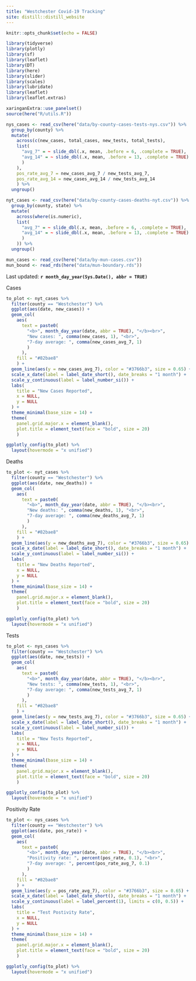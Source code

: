 ---
title: "Westchester Covid-19 Tracking"
site: distill::distill_website
---

```{r setup, include=FALSE}
knitr::opts_chunk$set(echo = FALSE)

library(tidyverse)
library(plotly)
library(sf)
library(leaflet)
library(DT)
library(here)
library(slider)
library(scales)
library(lubridate)
library(leaflet)
library(leaflet.extras)
```

```{r xaringan-panelset, echo=FALSE}
xaringanExtra::use_panelset()
source(here("R/utils.R"))
```

```{r read_in_data}
nys_cases <- read_csv(here("data/by-county-cases-tests-nys.csv")) %>% 
  group_by(county) %>% 
  mutate(
    across(c(new_cases, total_cases, new_tests, total_tests), 
    list(
      "avg_7" = ~ slide_dbl(.x, mean, .before = 6, .complete = TRUE),
      "avg_14" = ~ slide_dbl(.x, mean, .before = 13, .complete = TRUE)
      )
    ),
    pos_rate_avg_7 = new_cases_avg_7 / new_tests_avg_7,
    pos_rate_avg_14 = new_cases_avg_14 / new_tests_avg_14
    ) %>% 
  ungroup()

nyt_cases <- read_csv(here("data/by-county-cases-deaths-nyt.csv")) %>% 
  group_by(county, state) %>% 
  mutate(
    across(where(is.numeric), 
    list(
      "avg_7" = ~ slide_dbl(.x, mean, .before = 6, .complete = TRUE),
      "avg_14" = ~ slide_dbl(.x, mean, .before = 13, .complete = TRUE)
      )
    )) %>% 
  ungroup()

mun_cases <- read_csv(here("data/by-mun-cases.csv"))
mun_bound <- read_rds(here("data/mun-boundary.rds"))
```

Last updated: **`r month_day_year(Sys.Date(), abbr = TRUE)`**

<div class = "l-page">
::::: {.panelset}
::: {.panel}
[Cases]{.panel-name}

```{r county_case_bar, layout="l-page"}
to_plot <- nyt_cases %>% 
  filter(county == "Westchester") %>% 
  ggplot(aes(date, new_cases)) +
  geom_col(
    aes(
      text = paste0(
        "<b>", month_day_year(date, abbr = TRUE), "</b><br>",
        "New cases: ", comma(new_cases, 1), "<br>",
        "7-day average: ", comma(new_cases_avg_7, 1)
        )
      ),
    fill = "#82bae8"
    ) +
  geom_line(aes(y = new_cases_avg_7), color = "#3766b3", size = 0.65) +
  scale_x_date(label = label_date_short(), date_breaks = "1 month") +
  scale_y_continuous(label = label_number_si()) +
  labs(
    title = "New Cases Reported",
    x = NULL,
    y = NULL
  ) +
  theme_minimal(base_size = 14) +
  theme(
    panel.grid.major.x = element_blank(),
    plot.title = element_text(face = "bold", size = 20)
    )

ggplotly_config(to_plot) %>% 
  layout(hovermode = "x unified")
```
:::

::: {.panel}
[Deaths]{.panel-name}

```{r county_death_bar, layout="l-page"}
to_plot <- nyt_cases %>% 
  filter(county == "Westchester") %>% 
  ggplot(aes(date, new_deaths)) +
  geom_col(
    aes(
      text = paste0(
        "<b>", month_day_year(date, abbr = TRUE), "</b><br>",
        "New deaths: ", comma(new_deaths, 1), "<br>",
        "7-day average: ", comma(new_deaths_avg_7, 1)
        )
      ),
    fill = "#82bae8"
    ) +
  geom_line(aes(y = new_deaths_avg_7), color = "#3766b3", size = 0.65) +
  scale_x_date(label = label_date_short(), date_breaks = "1 month") +
  scale_y_continuous(label = label_number_si()) +
  labs(
    title = "New Deaths Reported",
    x = NULL,
    y = NULL
  ) +
  theme_minimal(base_size = 14) +
  theme(
    panel.grid.major.x = element_blank(),
    plot.title = element_text(face = "bold", size = 20)
    )

ggplotly_config(to_plot) %>% 
  layout(hovermode = "x unified")
```
:::

::: {.panel}
[Tests]{.panel-name}

```{r county_test_bar, layout="l-page"}
to_plot <- nys_cases %>% 
  filter(county == "Westchester") %>% 
  ggplot(aes(date, new_tests)) +
  geom_col(
    aes(
      text = paste0(
        "<b>", month_day_year(date, abbr = TRUE), "</b><br>",
        "New tests: ", comma(new_tests, 1), "<br>",
        "7-day average: ", comma(new_tests_avg_7, 1)
        )
      ),
    fill = "#82bae8"
    ) +
  geom_line(aes(y = new_tests_avg_7), color = "#3766b3", size = 0.65) +
  scale_x_date(label = label_date_short(), date_breaks = "1 month") +
  scale_y_continuous(label = label_number_si()) +
  labs(
    title = "New Tests Reported",
    x = NULL,
    y = NULL
  ) +
  theme_minimal(base_size = 14) +
  theme(
    panel.grid.major.x = element_blank(),
    plot.title = element_text(face = "bold", size = 20)
    )

ggplotly_config(to_plot) %>% 
  layout(hovermode = "x unified")
```
:::

::: {.panel}
[Positivity Rate]{.panel-name}

```{r county_pos_rate_bar, layout="l-page"}
to_plot <- nys_cases %>% 
  filter(county == "Westchester") %>% 
  ggplot(aes(date, pos_rate)) +
  geom_col(
    aes(
      text = paste0(
        "<b>", month_day_year(date, abbr = TRUE), "</b><br>",
        "Positivity rate: ", percent(pos_rate, 0.1), "<br>",
        "7-day average: ", percent(pos_rate_avg_7, 0.1)
        )
      ),
    fill = "#82bae8"
    ) +
  geom_line(aes(y = pos_rate_avg_7), color = "#3766b3", size = 0.65) +
  scale_x_date(label = label_date_short(), date_breaks = "1 month") +
  scale_y_continuous(label = label_percent(1), limits = c(0, 0.5)) +
  labs(
    title = "Test Postivity Rate",
    x = NULL,
    y = NULL
  ) +
  theme_minimal(base_size = 14) +
  theme(
    panel.grid.major.x = element_blank(),
    plot.title = element_text(face = "bold", size = 20)
    )

ggplotly_config(to_plot) %>% 
  layout(hovermode = "x unified")
```
:::
:::::
</div>
